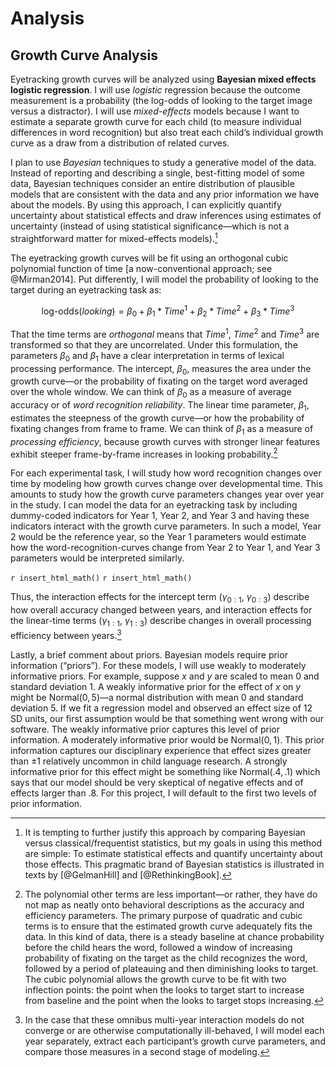 # Analysis

## Growth Curve Analysis

Eyetracking growth curves will be analyzed using **Bayesian mixed
effects logistic regression**. I will use *logistic* regression because
the outcome measurement is a probability (the log-odds of looking to the
target image versus a distractor). I will use *mixed-effects* models
because I want to estimate a separate growth curve for each child (to
measure individual differences in word recognition) but also treat each
child's individual growth curve as a draw from a distribution of related
curves.

I plan to use *Bayesian* techniques to study a generative model of the
data. Instead of reporting and describing a single, best-fitting model
of some data, Bayesian techniques consider an entire distribution of
plausible models that are consistent with the data and any prior
information we have about the models. By using this approach, I can
explicitly quantify uncertainty about statistical effects and draw
inferences using estimates of uncertainty (instead of using statistical
significance—which is not a straightforward matter for mixed-effects
models).[^2]

[^2]: It is tempting to further justify this approach by comparing
    Bayesian versus classical/frequentist statistics, but my goals in
    using this method are simple: To estimate statistical effects and
    quantify uncertainty about those effects. This pragmatic brand of
    Bayesian statistics is illustrated in texts by [@GelmanHill] and 
    [@RethinkingBook].

The eyetracking growth curves will be fit using an orthogonal cubic polynomial
function of time [a now-conventional approach; see @Mirman2014]. Put
differently, I will model the probability of looking to the target during an
eyetracking task as:

$$
\text{log-odds}(\mathit{looking}) = \beta_0 + \beta_1 * \textit{Time}^1 +  \beta_2 * \textit{Time}^2 +   \beta_3 * \textit{Time}^3
$$

That the time terms are *orthogonal* means that $\textit{Time}^1$, $\textit{Time}^2$ and
$\textit{Time}^3$ are transformed so that they are uncorrelated. Under this
formulation, the parameters $\beta_0$ and $\beta_1$ have a clear
interpretation in terms of lexical processing performance. The
intercept, $\beta_0$, measures the area under the growth curve—or the
probability of fixating on the target word averaged over the whole
window. We can think of $\beta_0$ as a measure of average accuracy or of
*word recognition reliability*. The linear time parameter, $\beta_1$,
estimates the steepness of the growth curve—or how the probability of
fixating changes from frame to frame. We can think of $\beta_1$ as a
measure of *processing efficiency*, because growth curves with stronger
linear features exhibit steeper frame-by-frame increases in looking
probability.[^3]

For each experimental task, I will study how word recognition changes
over time by modeling how growth curves change over developmental time.
This amounts to study how the growth curve parameters changes year over
year in the study. I can model the data for an eyetracking task by
including dummy-coded indicators for Year 1, Year 2, and Year 3 and
having these indicators interact with the growth curve parameters. In
such a model, Year 2 would be the reference year, so the Year 1
parameters would estimate how the word-recognition-curves change from
Year 2 to Year 1, and Year 3 parameters would be interpreted similarly.

`r insert_html_math()`
\begin{align*}
   \text{Year 2 Growth Curve:}\\ 
   \text{log-odds}(\mathit{looking}) &= \beta_0 + \beta_1 * \textit{Time}^1 +  \beta_2 * \textit{Time}^2 +   \beta_3 * \textit{Time}^3 \\
   \text{Adjustments to Year 2:} \\
  \beta_i &= \gamma_{i:2} + \gamma_{i:1} * \text{Year1}  + \gamma_{i:3} * \text{Year3}  \\
\end{align*}
`r insert_html_math()`

Thus, the interaction effects for the intercept term ($\gamma_{0:1}$,
$\gamma_{0:3}$) describe how overall accuracy changed between years, and
interaction effects for the linear-time terms ($\gamma_{1:1}$, $\gamma_{1:3}$)
describe changes in overall processing efficiency between years.[^3b]

[^3b]: In the case that these omnibus multi-year interaction
models do not converge or are otherwise computationally ill-behaved, I will
model each year separately, extract each participant's growth curve parameters,
and compare those measures in a second stage of modeling.

Lastly, a brief comment about priors. Bayesian
models require prior information (“priors”). For these models, I will
use weakly to moderately informative priors. For example, suppose $x$
and $y$ are scaled to mean 0 and standard deviation 1. A weakly
informative prior for the effect of $x$ on $y$ might be $\text{Normal}(0, 5)$—a
normal distribution with mean 0 and standard deviation 5. If we fit a
regression model and observed an effect size of 12 SD units, our first
assumption would be that something went wrong with our software. The
weakly informative prior captures this level of prior information. A
moderately informative prior would be $\text{Normal}(0, 1)$. This prior
information captures our disciplinary experience that effect sizes
greater than ±1 relatively uncommon in child language research. A
strongly informative prior for this effect might be something like
$\text{Normal}(.4, .1)$ which says that our model should be very skeptical of
negative effects and of effects larger than .8. For this project, I will
default to the first two levels of prior information.

[^3]: The polynomial other terms are less important—or rather, they have
    do not map as neatly onto behavioral descriptions as the accuracy
    and efficiency parameters. The primary purpose of quadratic and
    cubic terms is to ensure that the estimated growth curve adequately
    fits the data. In this kind of data, there is a steady baseline at
    chance probability before the child hears the word, followed a
    window of increasing probability of fixating on the target as the
    child recognizes the word, followed by a period of plateauing and
    then diminishing looks to target. The cubic polynomial allows the
    growth curve to be fit with two inflection points: the point when
    the looks to target start to increase from baseline and the point
    when the looks to target stops increasing.
